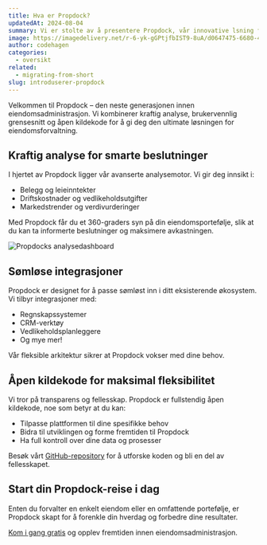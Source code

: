 ```yaml
---
title: Hva er Propdock?
updatedAt: 2024-08-04
summary: Vi er stolte av å presentere Propdock, vår innovative lsning for eiendomsadministrasjon. Opplev fremtiden innen eiendomsforvaltning.
image: https://imagedelivery.net/r-6-yk-gGPtjfbIST9-8uA/d0647475-6680-4d13-fb05-a25ba82a6200/public
author: codehagen
categories:
  - oversikt
related:
  - migrating-from-short
slug: introduserer-propdock
---
```


Velkommen til Propdock – den neste generasjonen innen eiendomsadministrasjon. Vi kombinerer kraftig analyse, brukervennlig grensesnitt og åpen kildekode for å gi deg den ultimate løsningen for eiendomsforvaltning.

## Kraftig analyse for smarte beslutninger

I hjertet av Propdock ligger vår avanserte analysemotor. Vi gir deg innsikt i:

- Belegg og leieinntekter
- Driftskostnader og vedlikeholdsutgifter
- Markedstrender og verdivurderinger

Med Propdock får du et 360-graders syn på din eiendomsportefølje, slik at du kan ta informerte beslutninger og maksimere avkastningen.

<Image
  alt="Propdocks analysedashboard"
  src="/images/propdock-analytics-dashboard.png"
  width={1607}
  height={946}
/>

## Sømløse integrasjoner

Propdock er designet for å passe sømløst inn i ditt eksisterende økosystem. Vi tilbyr integrasjoner med:

- Regnskapssystemer
- CRM-verktøy
- Vedlikeholdsplanleggere
- Og mye mer!

Vår fleksible arkitektur sikrer at Propdock vokser med dine behov.

## Åpen kildekode for maksimal fleksibilitet

Vi tror på transparens og fellesskap. Propdock er fullstendig åpen kildekode, noe som betyr at du kan:

- Tilpasse plattformen til dine spesifikke behov
- Bidra til utviklingen og forme fremtiden til Propdock
- Ha full kontroll over dine data og prosesser

Besøk vårt [GitHub-repository](https://github.com/propdock/propdock) for å utforske koden og bli en del av fellesskapet.

## Start din Propdock-reise i dag

Enten du forvalter en enkelt eiendom eller en omfattende portefølje, er Propdock skapt for å forenkle din hverdag og forbedre dine resultater.

[Kom i gang gratis](https://propdock.no/signup) og opplev fremtiden innen eiendomsadministrasjon.